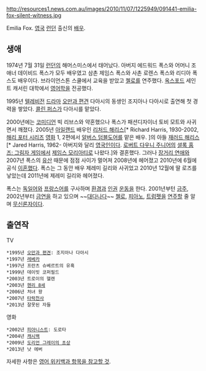 http://resources1.news.com.au/images/2010/11/07/1225949/091441-emilia-fox-silent-witness.jpg

Emilia Fox. [[영국]] [[런던]] 출신의 [[배우]].
== 생애 ==
1974년 7월 31일 [[런던]]의 해머스미스에서 태어났다. 아버지 에드워드 폭스와 어머니 조애너 데이비드 폭스가 모두 배우였고 삼촌 제임스 폭스와 사촌 로렌스 폭스와 리디아 폭스도 배우이다. 브라이언스톤 스쿨에서 교육을 받았고 [[첼로]]를 연주했다. [[옥스포드]] 세인트 캐서린 대학에서 [[영어]]학을 전공했다.

1995년 [[텔레비전]] [[드라마]] [[오만과 편견]] 다아시의 동생인 조지아나 다아시로 출연해 첫 경력을 쌓았다. [[콜린 퍼스]]가 다아시를 맡았다. 

2000년에는 [[코미디언]] 빅 리브스와 약혼했으나 폭스가 패션디자이너 토비 모트와 사귀면서 깨졌다. 2005년 [[아일랜드]] 배우인 [[리처드 해리스]][* Richard Harris, 1930-2002, [[해리 포터 시리즈]] [[영화]] 1, 2편에서 [[알버스 덤블도어]]를 맡은 배우. ]의 아들 [[재러드 해리스]][* Jared Harris, 1962- 아버지와 달리 [[영국인]]이다. [[로버트 다우니 주니어]]의 [[셜록 홈즈: 그림자 게임]]에서 [[제임스 모리아티]]로 나왔다.]와 결혼했다. 그러나 [[장거리 연애]]와 2007년 폭스의 [[유산]] 때문에 점점 사이가 멀어져 2008년에 헤어졌고 2010년에 6월에 공식 [[이혼]]했다. 폭스는 그 동안 배우 제레미 길리와 사귀었고 2010년 12월에 딸 로즈를 낳았는데 2011년에 제레미 길리와 헤어졌다.

폭스는 [[독일어]]와 [[프랑스어]]를 구사하며 [[환경]]과 [[인권]] [[운동]]을 한다. 2001년부턴 [[금주]], 2002년부터 [[금연]]을 하고 있으며 ~~[[대다나다]]~~ [[첼로]], [[피아노]], [[트럼펫]]을 [[연주]]할 줄 알며 [[무신론자]]이다.
== 출연작 ==
TV
 *1995년 [[오만과 편견]]: 조지아나 다아시
 *1997년 [[레베카]]
 *1997년 프란츠 슈베르트의 유혹
 *1999년 데이빗 코퍼필드
 *2003년 트로이의 헬렌
 *2003년 [[헨리 8세]]
 *2006년 처녀 왕
 *2007년 [[타락천사]]
 *2013년 잘못된 자들

영화
 *2002년 [[피아니스트]]: 도로타
 *2004년 [[캐시백]]
 *2009년 [[도리언 그레이의 초상]]
 *2013년 낫 에버

자세한 사항은 [http://en.wikipedia.org/wiki/Emilia_Fox 영어 위키백과 항목을 참고할 것].
